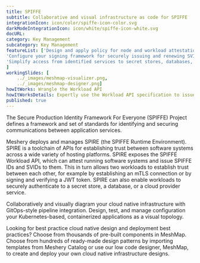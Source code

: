 ---
title: SPIFFE  
subtitle: Collaborative and visual infrastructure as code for SPIFFE
integrationIcon: icon/color/spiffe-icon-color.svg
darkModeIntegrationIcon: icon/white/spiffe-icon-white.svg
docURL: 
category: Key Management
subcategory: Key Management
featureList: ['Design and apply policy for node and workload attestation.',
'Configure your signing framework for securely issuing and renewing SVIDs.',
'Simplify access from identified services to secret stores, databases, services meshes and cloud provider services.'
]
workingSlides: [
    ../_images/meshmap-visualizer.png,
    ../_images/meshmap-designer.png]
howItWorks: Wrangle the Workload API
howItWorksDetails: Expertly use the Workload API specification to issue and retrieve SVIDs.
published: true
---
<p>
    The Secure Production Identity Framework For Everyone (SPIFFE) Project defines a framework and set of standards for identifying and securing communications between application services. 
</p>
<p>
    Meshery deploys and manages SPIRE (the SPIFFE Runtime Environment). SPIRE is a toolchain of APIs for establishing trust between software systems across a wide variety of hosting platforms. SPIRE exposes the SPIFFE Workload API, which can attest running software systems and issue SPIFFE IDs and SVIDs to them. This in turn allows two workloads to establish trust between each other, for example by establishing an mTLS connection or by signing and verifying a JWT token. SPIRE can also enable workloads to securely authenticate to a secret store, a database, or a cloud provider service.
</p>
<p>
    Collaboratively and visually diagram your cloud native infrastructure with GitOps-style pipeline integration. Design, test, and manage configuration your Kubernetes-based, containerized applications as a visual topology.
</p>
<p>
    Looking for best practice cloud native design and deployment best practices? Choose from thousands of pre-built components in MeshMap. Choose from hundreds of ready-made design patterns by importing templates from Meshery Catalog or use our low code designer, MeshMap, to create and deploy your own cloud native infrastructure designs.
</p>